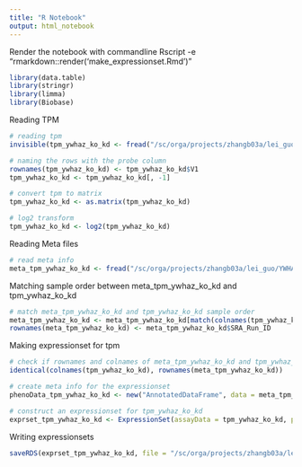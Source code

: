 ---
title: "R Notebook"
output: html_notebook
---

Render the notebook with commandline Rscript -e "rmarkdown::render('make_expressionset.Rmd')"

```{r loading packages, message = F}
library(data.table)
library(stringr)
library(limma)
library(Biobase)
```


Reading TPM
```{r reading batch pmi race adjusted M values, message = F}
# reading tpm
invisible(tpm_ywhaz_ko_kd <- fread("/sc/orga/projects/zhangb03a/lei_guo/YWHAZ/Datasets/YWHAZ_KO_KD_RNAseq_TPM_GSE66716_GSE60745.tsv", data.table = F))

# naming the rows with the probe column
rownames(tpm_ywhaz_ko_kd) <- tpm_ywhaz_ko_kd$V1
tpm_ywhaz_ko_kd <- tpm_ywhaz_ko_kd[, -1]

# convert tpm to matrix
tpm_ywhaz_ko_kd <- as.matrix(tpm_ywhaz_ko_kd)

# log2 transform
tpm_ywhaz_ko_kd <- log2(tpm_ywhaz_ko_kd)
```



Reading Meta files
```{r reading meta information}
# read meta info
meta_tpm_ywhaz_ko_kd <- fread("/sc/orga/projects/zhangb03a/lei_guo/YWHAZ/Datasets/meta_GSE66716_GSE60745.csv", data.table = F)
```


Matching sample order between meta_tpm_ywhaz_ko_kd and tpm_ywhaz_ko_kd
```{r matching sample order between meta_tpm_ywhaz_ko_kd and beta/m matricies}
# match meta_tpm_ywhaz_ko_kd and tpm_ywhaz_ko_kd sample order
meta_tpm_ywhaz_ko_kd <- meta_tpm_ywhaz_ko_kd[match(colnames(tpm_ywhaz_ko_kd), meta_tpm_ywhaz_ko_kd$SRA_Run_ID), ]
rownames(meta_tpm_ywhaz_ko_kd) <- meta_tpm_ywhaz_ko_kd$SRA_Run_ID
```


Making expressionset for tpm
```{r assembling expressionset for tpm_ywhaz_ko_kd}
# check if rownames and colnames of meta_tpm_ywhaz_ko_kd and tpm_ywhaz_ko_kd are same
identical(colnames(tpm_ywhaz_ko_kd), rownames(meta_tpm_ywhaz_ko_kd))

# create meta info for the expressionset
phenoData_tpm_ywhaz_ko_kd <- new("AnnotatedDataFrame", data = meta_tpm_ywhaz_ko_kd)

# construct an expressionset for tpm_ywhaz_ko_kd
exprset_tpm_ywhaz_ko_kd <- ExpressionSet(assayData = tpm_ywhaz_ko_kd, phenoData = phenoData_tpm_ywhaz_ko_kd)
```


Writing expressionsets
```{r writing expressionsets for M values}
saveRDS(exprset_tpm_ywhaz_ko_kd, file = "/sc/orga/projects/zhangb03a/lei_guo/YWHAZ/Datasets/exprset_YWHAZ_KO_KD_RNAseq_TPM_GSE66716_GSE60745.rds")
```

